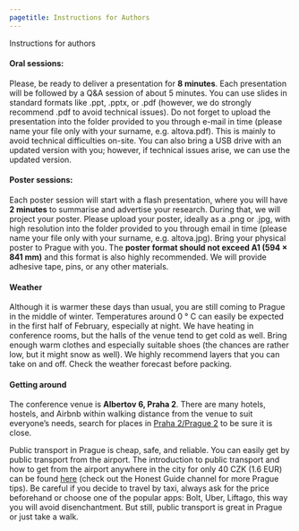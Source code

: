 ---
pagetitle: Instructions for Authors
---

<link rel="stylesheet" href="styles.css" type="text/css">

Instructions for authors


#### Oral sessions: ####

Please, be ready to deliver a presentation for **8 minutes**. Each presentation will be followed by a Q&A session of about 5 minutes. You can use slides in standard formats like .ppt, .pptx, or .pdf (however, we do strongly recommend .pdf to avoid technical issues). Do not forget to upload the presentation into the folder provided to you through e-mail in time (please name your file only with your surname, e.g. altova.pdf). This is mainly to avoid technical difficulties on-site. You can also bring a USB drive with an updated version with you; however, if technical issues arise, we can use the updated version. 


#### Poster sessions:####

Each poster session will start with a flash presentation, where you will have **2 minutes** to summarise and advertise your research. During that, we will project your poster. Please upload your poster, ideally as a .png or .jpg, with high resolution into the folder provided to you through email in time (please name your file only with your surname, e.g. altova.jpg). Bring your physical poster to Prague with you. The **poster format should not exceed A1 (594 × 841 mm)** and this format is also highly recommended. We will provide adhesive tape, pins, or any other materials. 


#### Weather ####

Although it is warmer these days than usual, you are still coming to Prague in the middle of winter. Temperatures around 0 ° C can easily be expected in the first half of February, especially at night. We have heating in conference rooms, but the halls of the venue tend to get cold as well. Bring enough warm clothes and especially suitable shoes (the chances are rather low, but it might snow as well). We highly recommend layers that you can take on and off. Check the weather forecast before packing. 


#### Getting around ####

The conference venue is **Albertov 6, Praha 2**. There are many hotels, hostels, and Airbnb within walking distance from the venue to suit everyone's needs, search for places in [Praha 2/Prague 2](https://www.google.com/maps/place/Praha+2/@50.0737739,14.4304201,14z/data=!3m1!4b1!4m5!3m4!1s0x470b948be2ed9d95:0x500af0f6615b300!8m2!3d50.0744958!4d14.4355247) to be sure it is close. 

Public transport in Prague is cheap, safe, and reliable. You can easily get by public transport from the airport. The introduction to public transport and how to get from the airport anywhere in the city for only 40 CZK (1.6 EUR) can be found [here](https://www.youtube.com/watch?v=57WeRN0Nrb4&ab_channel=HONESTGUIDE) (check out the Honest Guide channel for more Prague tips). Be careful if you decide to travel by taxi, always ask for the price beforehand or choose one of the popular apps: Bolt, Uber, Liftago, this way you will avoid disenchantment. But still, public transport is great in Prague or just take a walk.

